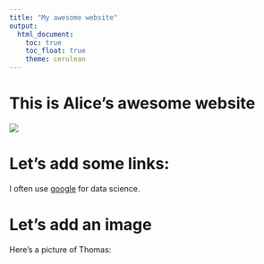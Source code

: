 ```yaml
---
title: "My awesome website"
output: 
  html_document:
    toc: true
    toc_float: true
    theme: cerulean
---
```


# This is Alice's awesome website

![](https://media.giphy.com/media/drXGoW1iudhKw/giphy.gif)

# Let's add some links: 

I often use [google](google.com) for data science. 

# Let's add an image

Here's a picture of Thomas:


